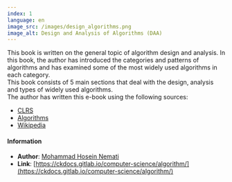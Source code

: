 ```yaml
---
index: 1
language: en
image_src: /images/design_algorithms.png
image_alt: Design and Analysis of Algorithms (DAA)
---
```


This book is written on the general topic of algorithm design and analysis. In this book, the author has introduced the categories and patterns of algorithms and has examined some of the most widely used algorithms in each category. <br />
This book consists of 5 main sections that deal with the design, analysis and types of widely used algorithms. <br />
The author has written this e-book using the following sources:

-   [CLRS](https://www.amazon.com/Introduction-Algorithms-3rd-MIT-Press/dp/0262033844)
-   [Algorithms](https://www.amazon.com/Algorithms-4th-Robert-Sedgewick/dp/032157351X)
-   [Wikipedia](https://en.wikipedia.org/wiki/Data_structure)

#### Information

-   **Author**: [Mohammad Hosein Nemati](https://www.linkedin.com/in/mohammad-hosein-nemati-665b1813b/)
-   **Link**: [https://ckdocs.gitlab.io/computer-science/algorithm/](https://ckdocs.gitlab.io/computer-science/algorithm/)
